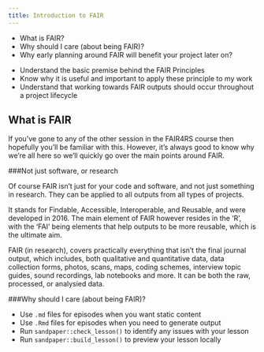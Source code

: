 ```yaml
---
title: Introduction to FAIR
---
```


:::::::::::::::::::::::::::::::::::::: questions 

- What is FAIR?
- Why should I care (about being FAIR)?
- Why early planning around FAIR will benefit your project later on?

::::::::::::::::::::::::::::::::::::::::::::::::

::::::::::::::::::::::::::::::::::::: objectives

- Understand the basic premise behind the FAIR Principles
- Know why it is useful and important to apply these principle to my work
- Understand that working towards FAIR outputs should occur throughout a project lifecycle

::::::::::::::::::::::::::::::::::::::::::::::::


## What is FAIR

If you've gone to any of the other session in the FAIR4RS course then hopefully you'll be familiar with this. However, it's always good to know why we're all here so we'll quickly go over the main points around FAIR.

###Not just software, or research

Of course FAIR isn't just for your code and software, and not just something in research. They can be applied to all outputs from all types of projects.

It stands for Findable, Accessible, Interoperable, and Reusable, and were developed in 2016. The main element of FAIR however resides in the 'R', with the 'FAI' being elements that help outputs to be more reusable, which is the ultimate aim.

:::::::::::::::::::::::::::::::::::::::::::::::: remember
FAIR (in research), covers practically everything that isn't the final journal output, which includes, both qualitative and quantitative data, data collection forms, photos, scans, maps, coding schemes, interview topic guides, sound recordings, lab notebooks and more. It can be both the raw, processed, or analysied data.
::::::::::::::::::::::::::::::::::::::::::::::::


###Why should I care (about being FAIR)?





::::::::::::::::::::::::::::::::::::: keypoints 

- Use `.md` files for episodes when you want static content
- Use `.Rmd` files for episodes when you need to generate output
- Run `sandpaper::check_lesson()` to identify any issues with your lesson
- Run `sandpaper::build_lesson()` to preview your lesson locally

::::::::::::::::::::::::::::::::::::::::::::::::
